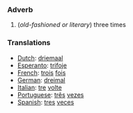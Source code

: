 ===Adverb===

# (''old-fashioned or literary'') three times

===Translations===
*[[Dutch]]: [[driemaal]]
*[[Esperanto]]: [[trifoje]]
*[[French]]: [[trois]] [[fois]]
*[[German]]: [[dreimal]]
*[[Italian]]: [[tre]] [[volte]]
*[[Portuguese]]: [[três]] [[vezes]]
*[[Spanish]]: [[tres]] [[veces]]